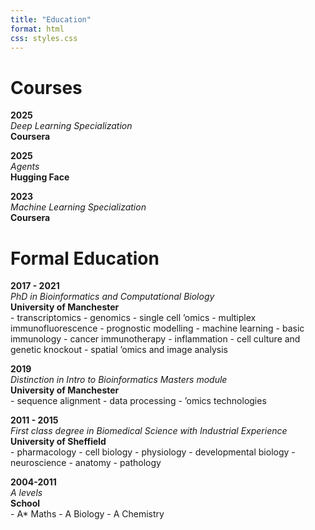 ```yaml
---
title: "Education"
format: html
css: styles.css
---
```


::: {.timeline}

# Courses

::: {.timeline-item}
**2025**  
*Deep Learning Specialization*       
**Coursera**  
:::

::: {.timeline-item}
**2025**  
*Agents*       
**Hugging Face**  
:::

::: {.timeline-item}
**2023**  
*Machine Learning Specialization*       
**Coursera**  
:::

# Formal Education

::: {.timeline-item}
**2017 - 2021**  
*PhD in Bioinformatics and Computational Biology*       
**University of Manchester**  
- transcriptomics 
- genomics 
- single cell 'omics 
- multiplex immunofluorescence 
- prognostic modelling 
- machine learning 
- basic immunology 
- cancer immunotherapy 
- inflammation 
- cell culture and genetic knockout 
- spatial 'omics and image analysis 
:::

::: {.timeline-item}
**2019**  
*Distinction in Intro to Bioinformatics Masters module*       
**University of Manchester**  
- sequence alignment 
- data processing 
- 'omics technologies 
:::

::: {.timeline-item}
**2011 - 2015**  
*First class degree in Biomedical Science with Industrial Experience*       
**University of Sheffield**  
- pharmacology 
- cell biology 
- physiology 
- developmental biology 
- neuroscience 
- anatomy 
- pathology 
:::

::: {.timeline-item}
**2004-2011**  
*A levels*       
**School**  
- A* Maths 
- A Biology 
- A Chemistry 
:::

:::